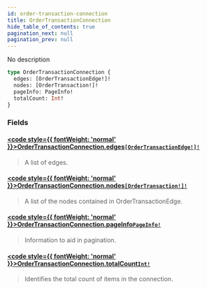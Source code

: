 ```yaml
---
id: order-transaction-connection
title: OrderTransactionConnection
hide_table_of_contents: true
pagination_next: null
pagination_prev: null
---
```








No description

```graphql
type OrderTransactionConnection {
  edges: [OrderTransactionEdge!]!
  nodes: [OrderTransaction!]!
  pageInfo: PageInfo!
  totalCount: Int!
}
```


### Fields

#### [<code style={{ fontWeight: 'normal' }}>OrderTransactionConnection.<b>edges</b></code>](#)<Bullet />[`[OrderTransactionEdge!]!`](/objects/order-transaction-edge) <Badge class="secondary" text="non-null"/> <Badge class="secondary" text="object"/>
> A list of edges.
> 

#### [<code style={{ fontWeight: 'normal' }}>OrderTransactionConnection.<b>nodes</b></code>](#)<Bullet />[`[OrderTransaction!]!`](/objects/order-transaction) <Badge class="secondary" text="non-null"/> <Badge class="secondary" text="object"/>
> A list of the nodes contained in OrderTransactionEdge.
> 

#### [<code style={{ fontWeight: 'normal' }}>OrderTransactionConnection.<b>pageInfo</b></code>](#)<Bullet />[`PageInfo!`](/objects/page-info) <Badge class="secondary" text="non-null"/> <Badge class="secondary" text="object"/>
> Information to aid in pagination.
> 

#### [<code style={{ fontWeight: 'normal' }}>OrderTransactionConnection.<b>totalCount</b></code>](#)<Bullet />[`Int!`](/scalars/int) <Badge class="secondary" text="non-null"/> <Badge class="secondary" text="scalar"/>
> Identifies the total count of items in the connection.
> 





